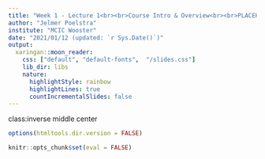 ```yaml
---
title: "Week 1 - Lecture 1<br><br>Course Intro & Overview<br><br>PLACEHOLDER FILE - TO BE UPDATED<br><br>"
author: "Jelmer Poelstra"
institute: "MCIC Wooster"
date: "2021/01/12 (updated: `r Sys.Date()`)"
output:
  xaringan::moon_reader:
    css: ["default", "default-fonts",  "/slides.css"]
    lib_dir: libs
    nature:
      highlightStyle: rainbow
      highlightLines: true
      countIncrementalSlides: false
---
```

class:inverse middle center

```r
options(htmltools.dir.version = FALSE)

knitr::opts_chunk$set(eval = FALSE)
```

